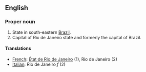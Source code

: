 ==English==

===Proper noun===

#State in south-eastern [[Brazil]].
#Capital of Rio de Janeiro state and formerly the capital of Brazil.

====Translations====

*[[French]]: [[État de Rio de Janeiro]] (1), Rio de Janeiro (2)
*[[Italian]]: Rio de Janeiro ''f'' (2)